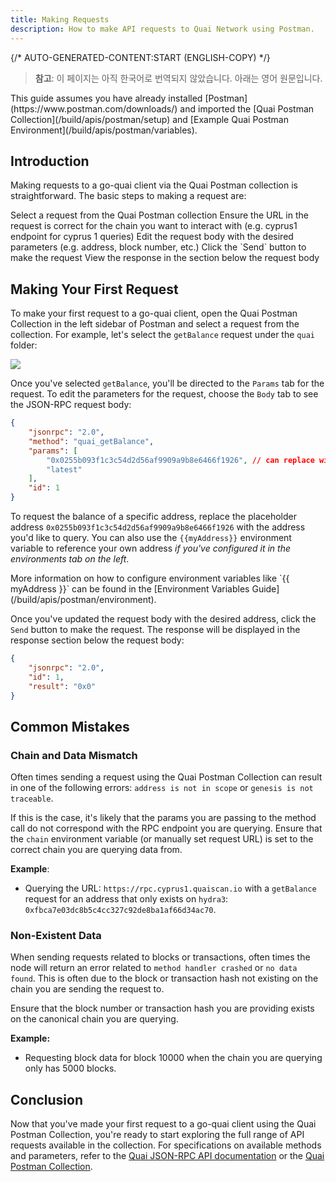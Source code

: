 ```yaml
---
title: Making Requests
description: How to make API requests to Quai Network using Postman.
---
```


{/* AUTO-GENERATED-CONTENT:START (ENGLISH-COPY) */}

> **참고**: 이 페이지는 아직 한국어로 번역되지 않았습니다. 아래는 영어 원문입니다.

<Note>
	This guide assumes you have already installed [Postman](https://www.postman.com/downloads/) and imported the [Quai Postman
	Collection](/build/apis/postman/setup) and [Example Quai Postman
	Environment](/build/apis/postman/variables).
</Note>

## Introduction

Making requests to a go-quai client via the Quai Postman collection is straightforward. The basic steps to making a request are:

<Steps>
	<Step title='Chose A  Request'>Select a request from the Quai Postman collection</Step>
	<Step title='Verify URL'>
		Ensure the URL in the request is correct for the chain you want to interact with (e.g. cyprus1 endpoint for cyprus 1 queries)
	</Step>
	<Step title='Edit Params'>Edit the request body with the desired parameters (e.g. address, block number, etc.)</Step>
	<Step title='Send Request'>Click the `Send` button to make the request</Step>
	<Step title='View Repsone'>View the response in the section below the request body</Step>
</Steps>

## Making Your First Request

To make your first request to a go-quai client, open the Quai Postman Collection in the left sidebar of Postman and select a request from the collection. For example, let's select the `getBalance` request under the `quai` folder:

<Frame>
	<img src='/images/Postman/PostmanRequest.jpg' />
</Frame>

Once you've selected `getBalance`, you'll be directed to the `Params` tab for the request. To edit the parameters for the request, choose the `Body` tab to see the JSON-RPC request body:

```JSON
{
    "jsonrpc": "2.0",
    "method": "quai_getBalance",
    "params": [
        "0x0255b093f1c3c54d2d56af9909a9b8e6466f1926", // can replace with {{myAddress}}
        "latest"
    ],
    "id": 1
}
```

To request the balance of a specific address, replace the placeholder address `0x0255b093f1c3c54d2d56af9909a9b8e6466f1926` with the address you'd like to query. You can also use the `{{myAddress}}` environment variable to reference your own address _if you've configured it in the environments tab on the left_.

<Note>
	More information on how to configure environment variables like `{{ myAddress }}` can be found in the [Environment Variables
	Guide](/build/apis/postman/environment).
</Note>

Once you've updated the request body with the desired address, click the `Send` button to make the request. The response will be displayed in the response section below the request body:

```JSON
{
    "jsonrpc": "2.0",
    "id": 1,
    "result": "0x0"
}
```

## Common Mistakes

### Chain and Data Mismatch

Often times sending a request using the Quai Postman Collection can result in one of the following errors: `address is not in scope` or `genesis is not traceable`.

If this is the case, it's likely that the params you are passing to the method call do not correspond with the RPC endpoint you are querying. Ensure that the `chain` environment variable (or manually set request URL) is set to the correct chain you are querying data from.

**Example**:

- Querying the URL: `https://rpc.cyprus1.quaiscan.io` with a `getBalance` request for an address that only exists on `hydra3`: `0xfbca7e03dc8b5c4cc327c92de8ba1af66d34ac70`.

### Non-Existent Data

When sending requests related to blocks or transactions, often times the node will return an error related to `method handler crashed` or `no data found`. This is often due to the block or transaction hash not existing on the chain you are sending the request to.

Ensure that the block number or transaction hash you are providing exists on the canonical chain you are querying.

**Example:**

- Requesting block data for block 10000 when the chain you are querying only has 5000 blocks.

## Conclusion

Now that you've made your first request to a go-quai client using the Quai Postman Collection, you're ready to start exploring the full range of API requests available in the collection. For specifications on available methods and parameters, refer to the [Quai JSON-RPC API documentation](/ko/build/playground/overview) or the [Quai Postman Collection](https://docs.api.qu.ai/).
